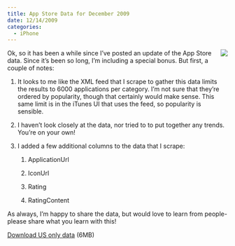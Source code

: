 ```yaml
---
title: App Store Data for December 2009
date: 12/14/2009
categories:
  - iPhone
---
```


![](1.png){style="float:right;"} Ok, so it has been a while since I've posted an update of the App Store data. Since it's been so long, I'm including a special bonus. But first, a couple of notes:

1.  It looks to me like the XML feed that I scrape to gather this data limits the results to 6000 applications per category. I'm not sure that they're ordered by popularity, though that certainly would make sense. This same limit is in the iTunes UI that uses the feed, so popularity is sensible.

2.  I haven't look closely at the data, nor tried to to put together any trends. You're on your own!

3.  I added a few additional columns to the data that I scrape:

    1.  ApplicationUrl

    2.  IconUrl

    3.  Rating

    4.  RatingContent

As always, I'm happy to share the data, but would love to learn from people- please share what you learn with this!

[Download US only data](application-data.csv) (6MB)

